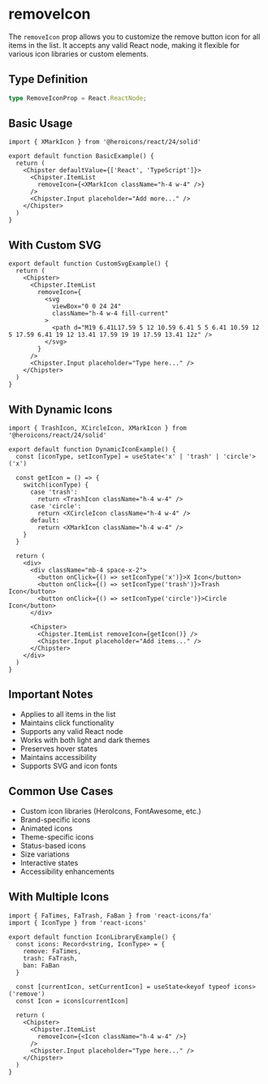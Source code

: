 # removeIcon

The `removeIcon` prop allows you to customize the remove button icon for all items in the list. It accepts any valid React node, making it flexible for various icon libraries or custom elements.

## Type Definition
```typescript
type RemoveIconProp = React.ReactNode;
```

## Basic Usage

```tsx filename="BasicExample.tsx" copy
import { XMarkIcon } from '@heroicons/react/24/solid'

export default function BasicExample() {
  return (
    <Chipster defaultValue={['React', 'TypeScript']}>
      <Chipster.ItemList 
        removeIcon={<XMarkIcon className="h-4 w-4" />}
      />
      <Chipster.Input placeholder="Add more..." />
    </Chipster>
  )
}
```

## With Custom SVG

```tsx filename="CustomSvgExample.tsx" copy
export default function CustomSvgExample() {
  return (
    <Chipster>
      <Chipster.ItemList 
        removeIcon={
          <svg 
            viewBox="0 0 24 24" 
            className="h-4 w-4 fill-current"
          >
            <path d="M19 6.41L17.59 5 12 10.59 6.41 5 5 6.41 10.59 12 5 17.59 6.41 19 12 13.41 17.59 19 19 17.59 13.41 12z" />
          </svg>
        }
      />
      <Chipster.Input placeholder="Type here..." />
    </Chipster>
  )
}
```

## With Dynamic Icons

```tsx filename="DynamicIconExample.tsx" copy
import { TrashIcon, XCircleIcon, XMarkIcon } from '@heroicons/react/24/solid'

export default function DynamicIconExample() {
  const [iconType, setIconType] = useState<'x' | 'trash' | 'circle'>('x')
  
  const getIcon = () => {
    switch(iconType) {
      case 'trash':
        return <TrashIcon className="h-4 w-4" />
      case 'circle':
        return <XCircleIcon className="h-4 w-4" />
      default:
        return <XMarkIcon className="h-4 w-4" />
    }
  }

  return (
    <div>
      <div className="mb-4 space-x-2">
        <button onClick={() => setIconType('x')}>X Icon</button>
        <button onClick={() => setIconType('trash')}>Trash Icon</button>
        <button onClick={() => setIconType('circle')}>Circle Icon</button>
      </div>
      
      <Chipster>
        <Chipster.ItemList removeIcon={getIcon()} />
        <Chipster.Input placeholder="Add items..." />
      </Chipster>
    </div>
  )
}
```

## Important Notes

- Applies to all items in the list
- Maintains click functionality
- Supports any valid React node
- Works with both light and dark themes
- Preserves hover states
- Maintains accessibility
- Supports SVG and icon fonts

## Common Use Cases

- Custom icon libraries (HeroIcons, FontAwesome, etc.)
- Brand-specific icons
- Animated icons
- Theme-specific icons
- Status-based icons
- Size variations
- Interactive states
- Accessibility enhancements

## With Multiple Icons

```tsx filename="IconLibraryExample.tsx" copy
import { FaTimes, FaTrash, FaBan } from 'react-icons/fa'
import { IconType } from 'react-icons'

export default function IconLibraryExample() {
  const icons: Record<string, IconType> = {
    remove: FaTimes,
    trash: FaTrash,
    ban: FaBan
  }

  const [currentIcon, setCurrentIcon] = useState<keyof typeof icons>('remove')
  const Icon = icons[currentIcon]

  return (
    <Chipster>
      <Chipster.ItemList 
        removeIcon={<Icon className="h-4 w-4" />}
      />
      <Chipster.Input placeholder="Type here..." />
    </Chipster>
  )
}
```